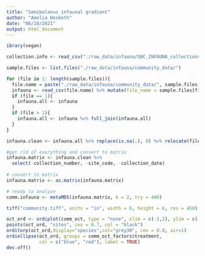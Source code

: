 ```yaml
---
title: "Semibalanus infaunal gradient"
author: "Amelia Hesketh"
date: "06/10/2021"
output: html_document
---
```


```r
ibrary(vegan)

collection.info <- read_csv("./raw_data/infauna/SBC_INFAUNA_collections.csv")

sample.files <- list.files("./raw_data/infauna/community_data/")

for (file in 1: length(sample.files)){
  file.name = paste("./raw_data/infauna/community_data/", sample.files[file], sep = "")
  infauna <- read_csv(file.name) %>% mutate(file_name = sample.files[file])
  if (file == 1){
    infauna.all <- infauna
  }
  if (file > 1){
    infauna.all <- infauna %>% full_join(infauna.all)
  }
}

infauna.clean <- infauna.all %>% replace(is.na(.), 0) %>% relocate(file_name, .before = ONBI) %>% separate(file_name, c("code", "data", "collection_number"), sep = "_") %>% select(-code, -data) %>% mutate(collection_number = as.numeric(str_remove_all(collection_number, ".csv"))) %>% left_join(collection.info) %>% relocate(c(site_code, collection_date), .before = ONBI)

#get rid of everything and convert to matrix
infauna.matrix <- infauna.clean %>% 
  select(-collection_number, -site_code, -collection_date) 
  
# convert to matrix
infauna.matrix <- as.matrix(infauna.matrix)

# ready to analyze
comm.infauna <- metaMDS(infauna.matrix, k = 2, try = 400)

tiff("community.tiff", units = "in", width = 6, height = 6, res = 450)

oct_ord <- ordiplot(comm_oct, type = "none", xlim = c(-2,2), ylim = c(-2,2))
points(oct_ord, "sites", cex = 0.7, col = "black")
orditorp(oct_ord,display="species",col="grey30", cex = 0.8, air=1)
ordiellipse(oct_ord, groups = comm_oct_factors$treatment, 
            col = c("blue", "red"), label = TRUE)
dev.off()

```

